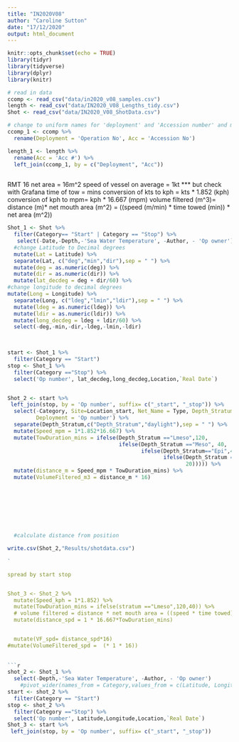 ```yaml
---
title: "IN2020V08"
author: "Caroline Sutton"
date: "17/12/2020"
output: html_document
---
```


```r
knitr::opts_chunk$set(echo = TRUE)
library(tidyr)
library(tidyverse)
library(dplyr)
library(knitr)

# read in data
ccomp <- read_csv("data/in2020_v08_samples.csv")
length <- read_csv("data/IN2020_V08_Lengths_tidy.csv")
Shot <- read_csv("data/IN2020_V08_ShotData.csv")
```

```r

# change to uniform names for 'deployment' and 'Accession number' and match species names in length data
ccomp_1 <- ccomp %>% 
  rename(Deployment = 'Operation No', Acc = 'Accession No')

length_1 <- length %>% 
  rename(Acc = 'Acc #') %>% 
  left_join(ccomp_1, by = c("Deployment", "Acc"))
  


```

RMT 16 net area = 16m^2
speed of vessel on average  = 1kt *** but check with Grafana
time of tow = mins
conversion of kts to kph = kts * 1.852 (kph)
conversion of kph to mpm= kph * 16.667 (mpm)
volume filtered (m^3)= distance (m)* net mouth area (m^2) = ((speed (m/min) * time towed (min)) * net area (m^2))
```r
Shot_1 <- Shot %>% 
  filter(Category== "Start" | Category == "Stop") %>% 
   select(-Date,-Depth,-'Sea Water Temperature', -Author, - 'Op owner')%>%
  #change Latitude to Decimal degrees
  mutate(Lat = Latitude) %>% 
  separate(Lat, c("deg","min","dir"),sep = " ") %>% 
  mutate(deg = as.numeric(deg)) %>% 
  mutate(dir = as.numeric(dir)) %>% 
  mutate(lat_decdeg = deg + dir/60) %>% 
#change longitude to decimal degrees
mutate(Long = Longitude) %>% 
  separate(Long, c("ldeg","lmin","ldir"),sep = " ") %>% 
  mutate(ldeg = as.numeric(ldeg)) %>% 
  mutate(ldir = as.numeric(ldir)) %>% 
  mutate(long_decdeg = ldeg + ldir/60) %>% 
  select(-deg,-min,-dir,-ldeg,-lmin,-ldir)
 


start <- Shot_1 %>% 
  filter(Category == "Start")
stop <- Shot_1 %>% 
  filter(Category =="Stop") %>% 
  select('Op number', lat_decdeg,long_decdeg,Location,`Real Date`) 


Shot_2 <- start %>% 
 left_join(stop, by = 'Op number', suffix= c("_start", "_stop")) %>% 
  select(-Category, Site=Location_start, Net_Name = Type, Depth_Stratum = Subject,
         Deployment = 'Op number') %>% 
  separate(Depth_Stratum,c("Depth_Stratum","daylight"),sep = " ") %>% 
  mutate(Speed_mpm = 1*1.852*16.667) %>% 
  mutate(TowDuration_mins = ifelse(Depth_Stratum =="Lmeso",120,
                                   ifelse(Depth_Stratum =="Meso", 40,
                                          ifelse(Depth_Stratum=="Epi",40,
                                                 ifelse(Depth_Stratum =="'Trawl Site - Marine Park'", 80,
                                                        20))))) %>% 
  mutate(distance_m = Speed_mpm * TowDuration_mins) %>% 
  mutate(VolumeFiltered_m3 = distance_m * 16)
  


                                   
                                   
                                  
 

  #calculate distance from position

write.csv(Shot_2,"Results/shotdata.csv")
 
`

spread by start stop


Shot_3 <- Shot_2 %>% 
  mutate(Speed_kph = 1*1.852) %>% 
  mutate(TowDuration_mins = ifelse(stratum =="Lmeso",120,40)) %>% 
  # volume filtered = distance * net mouth area = ((speed * time towed) * net area)
  mutate(distance_spd = 1 * 16.667*TowDuration_mins) 


  mutate(VF_spd= distance_spd*16)
#mutate(VolumeFiltered_spd =  (* 1 * 16))
    
    
```r

shot_2 <- Shot_1 %>% 
  select(-Depth,-'Sea Water Temperature', -Author, - 'Op owner')
    #pivot_wider(names_from = Category,values_from = c(Latitude, Longitude,'Real Date'))
start <- shot_2 %>% 
  filter(Category == "Start")
stop <- shot_2 %>% 
  filter(Category =="Stop") %>% 
  select('Op number', Latitude,Longitude,Location,`Real Date`)
Shot_3 <- start %>% 
 left_join(stop, by = 'Op number', suffix= c("_start", "_stop"))
```
